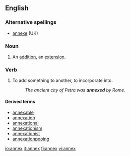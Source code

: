 ==English==
===Alternative spellings===
*[[annexe]] (UK)

===Noun===
{{en-noun|annexes}}
# An [[addition]], an [[extension]].

===Verb===
{{en-verb|annex|es}}
# To add something to another, to incorporate into.
#:''The ancient city of Petra was '''annexed''' by Rome.''

====Derived terms====
* [[annexable]]
* [[annexation]]
* [[annexational]]
* [[annexationism]]
* [[annexationist]]
* [[annexationpooing]]
[[io:annex]]
[[it:annex]]
[[fi:annex]]
[[vi:annex]]